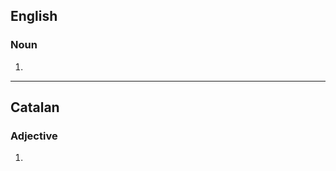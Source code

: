 ==English==

===Noun===
{{head|en|noun plural form}}

# {{plural of|antediluvian|lang=en}}

----

==Catalan==

===Adjective===
{{head|ca|adjective form}}

# {{masculine plural of|antediluvià|lang=ca}}